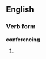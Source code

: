 ==English==
{{wikipedia|dab=conferencing}}
===Verb form===
'''conferencing'''
#{{present participle of|conference}}